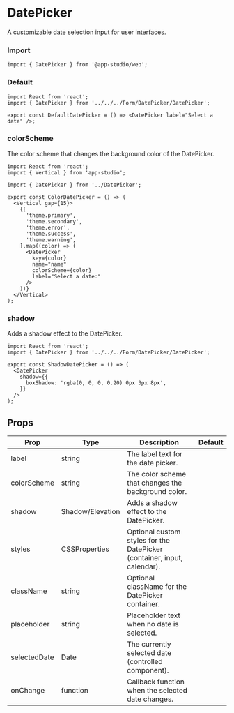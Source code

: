 # DatePicker

A customizable date selection input for user interfaces.

### **Import**
  ```tsx
  import { DatePicker } from '@app-studio/web';
  ```

### **Default**
```tsx
import React from 'react';
import { DatePicker } from '../../../Form/DatePicker/DatePicker';

export const DefaultDatePicker = () => <DatePicker label="Select a date" />;

```

### **colorScheme**
The color scheme that changes the background color of the DatePicker.

```tsx
import React from 'react';
import { Vertical } from 'app-studio';

import { DatePicker } from '../DatePicker';

export const ColorDatePicker = () => (
  <Vertical gap={15}>
    {[
      'theme.primary',
      'theme.secondary',
      'theme.error',
      'theme.success',
      'theme.warning',
    ].map((color) => (
      <DatePicker
        key={color}
        name="name"
        colorScheme={color}
        label="Select a date:"
      />
    ))}
  </Vertical>
);

```

### **shadow**
Adds a shadow effect to the DatePicker.

```tsx
import React from 'react';
import { DatePicker } from '../../../Form/DatePicker/DatePicker';

export const ShadowDatePicker = () => (
  <DatePicker
    shadow={{
      boxShadow: 'rgba(0, 0, 0, 0.20) 0px 3px 8px',
    }}
  />
);

```

## Props

| Prop         | Type          | Description                                                              | Default     |
| ------------ | ------------- | ------------------------------------------------------------------------ | ----------- |
| label        | string        | The label text for the date picker.                                     |             |
| colorScheme  | string        | The color scheme that changes the background color.                      |             |
| shadow       | Shadow/Elevation | Adds a shadow effect to the DatePicker.                                  |             |
| styles       | CSSProperties | Optional custom styles for the DatePicker (container, input, calendar). |             |
| className    | string        | Optional className for the DatePicker container.                         |             |
| placeholder  | string        | Placeholder text when no date is selected.                              |             |
| selectedDate | Date          | The currently selected date (controlled component).                      |             |
| onChange     | function      | Callback function when the selected date changes.                        |             |

